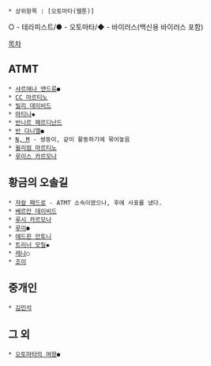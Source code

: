  * 상위항목 : [오토마타(웹툰)]

○ - 테라피스트/● - 오토마타/◆ - 바이러스(백신용 바이러스 포함)

[[목차]]

== ATMT ==

 * [[샤르에나 앤드류]]●
 * [[CC 마르티노]]
 * [[빌리 데이비드]]
 * [[마티나]]◆
 * [[반니르 페르디난드]]
 * [[반 다니엘]]●
 * [[N, M]] - 쌍둥이, 같이 활동하기에 묶어놓음
 * [[윌리엄 마르티노]]
 * [[루이스 카르모나]]

== 황금의 오솔길 ==

 * [[쟈칼 패드로]] - ATMT 소속이였으나, 후에 사표를 냈다.
 * [[베르만 데이비드]]
 * [[루시 카르모나]]
 * [[루이]]●
 * [[에드윈 안토니]]
 * [[트리너 모릴]]◆
 * [[레나]]○
 * [[조이]]

== 중개인 ==

 * [[김민석]]

== 그 외 ==

 * [[오토마타의 여왕]]●
